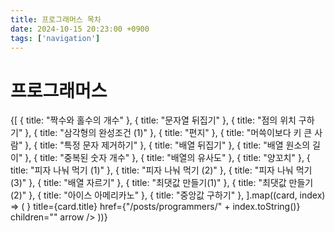 ```yaml
---
title: 프로그래머스 목차
date: 2024-10-15 20:23:00 +0900
tags: ['navigation']
---
```



# 프로그래머스

<Cards>
	{[
		{ title: "짝수와 홀수의 개수" },
		{ title: "문자열 뒤집기" },
		{ title: "점의 위치 구하기" },
		{ title: "삼각형의 완성조건 (1)" },
		{ title: "편지" },
		{ title: "머쓱이보다 키 큰 사람" },
		{ title: "특정 문자 제거하기" },
		{ title: "배열 뒤집기" },
		{ title: "배열 원소의 길이" },
		{ title: "중복된 숫자 개수" },
		{ title: "배열의 유사도" },
		{ title: "양꼬치" },
		{ title: "피자 나눠 먹기 (1)" },
		{ title: "피자 나눠 먹기 (2)" },
		{ title: "피자 나눠 먹기 (3)" },
		{ title: "배열 자르기" },
		{ title: "최댓값 만들기(1)" },
		{ title: "최댓값 만들기(2)" },
		{ title: "아이스 아메리카노" },
		{ title: "중앙값 구하기" },
	].map((card, index) => (
		<Cards.Card
			key={index}
			icon={<NextraIcon name="code" />}
			title={card.title}
			href={"/posts/programmers/" + index.toString()}
			children=""
			arrow
		/>
	))}
</Cards>